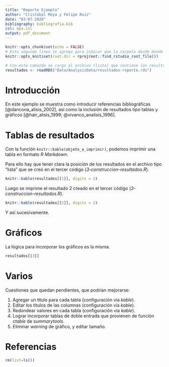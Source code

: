 ```yaml
---
title: "Reporte Ejemplo"
author: "Cristóbal Moya y Felipe Ruiz"
date: "03-07-2020"
bibliography: bibliografia.bib
csl: apa.csl
output: pdf_document
---
```


```r
knitr::opts_chunk$set(echo = FALSE)
# Esta segunda línea se agrega para indicar que la carpeta desde donde debe partir buscando archivos es la del proyecto R
knitr::opts_knit$set(root.dir = rprojroot::find_rstudio_root_file())
```

```r
# Con este comando se carga el archivo (lista) que contiene los resultados
resultados <- readRDS("Data/AnalysisData/resultados-reporte.rds")
```

# Introducción

En este ejemplo se muestra como introducir referencias bibliográficas [@dancona_alisis_2002], así como la inclusión de resultados tipo tablas y gráficos [@hair_alisis_1999; @vivanco_analisis_1996]. 

# Tablas de resultados

Con la función `knitr::kable(objeto_a_imprimir)`, podemos imprimir una tabla en formato *R Markdown*.

Para ello hay que tener clara la posición de los resultados en el archivo tipo "lista" que se creó en el tercer código (*3-construccion-resultados.R*).

```r
knitr::kable(resultados[[1]], digits = 2)
```

Luego se imprime el resultado 2 creado en el tercer código (*3-construccion-resultados.R*).

```r
knitr::kable(resultados[[2]], digits = 2)
```

Y así sucesivamente.
\newpage

# Gráficos

La lógica para incorporar los gráficos es la misma.
```r
resultados[[3]]
```

# Varios 

Cuestiones que quedan pendientes, que podrían mejorarse:

1. Agregar un título para cada tabla (configuración vía *kable*).
2. Editar los títulos de las columnas (configuración vía *kable*).
3. Redondear valores en cada tabla (configuración vía *kable*).
4. Lograr incorporar tablas de doble entrada que provienen de función *ctable* de *summarytools*.
5. Eliminar *warning* de gráfico, y editar tamaño.

\newpage
# Referencias

```r
rm(list=ls())
```

